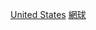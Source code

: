 {{Commonscat|Tennis in the United States}}
[[Category:各國網球|United States]]
[[Category:依體育運動劃分的美國體育|網球]]